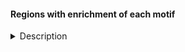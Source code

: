 #### Regions with enrichment of each motif

<details><summary>Description</summary>

*Analysis details:*

- Under contruction

*Columns:*

- Under contruction

Last updated: XX

</details>


<!-- Signif regions (i.e. leading edge...) were only calculated for motifs annotated to a TF expressed in the cell type -->
<!-- Aim: Finding motifs enriched in a region and vice-versa -->

<!-- TODO:  : update data? -->
<!-- - It would be nice to be able to query/retrieve the **TFs** annotated to the motif, & **genes nearby/linked to** the region... -->
<!-- - Intersection with RNA markers/coex modules... etc -->
<!-- - This table ignoress the settings (aucTrh, specific DAR-set, with/without bg...),  maybe at some point they can be added (e.g. paste into a single field, after collapsing) -->

<!-- File source/location: -->

<!-- ```{r eval=FALSE} -->
<!-- signifRegions <- readRDS("/ddn1/vol1/staging/leuven/stg_00002/lcb/saibar/Projects/FB_devel/20200220_MotifsInEnhancers/1_global/motifEnrichment_DAR_anyAnnot/signifRegions.Rds") -->
<!-- nrow(signifRegions) -->
<!-- # 2108110 -->
<!-- ``` -->

<!-- Other related files: -->
<!-- ```{r eval=FALSE} -->
<!-- setwd("/ddn1/vol1/staging/leuven/stg_00002/lcb/saibar/Projects/FB_devel/20200220_MotifsInEnhancers/1_global") -->

<!-- load("int_highConfAnnot/byCellType_signifRegions_genesNearby.RData") -->
<!-- > head(signifRegions_genesNearby$`T4/T5_merged__UP`) -->
<!-- $`chr2L:11244073-11245014` -->
<!-- [1] "CG33695" "Ca-beta" "Osi21"   "Ppt2"    "ab"      "cana"    "cmet"    "mre11"   -->

<!-- $`chr2L:11246854-11247616` -->
<!-- [1] "CG33695" "Ca-beta" "Osi21"   "Ppt2"    "ab"      "cana"    "cmet"    "mre11"   -->

<!-- $`chr2L:11247617-11248445` -->
<!-- [1] "CG33695" "Ca-beta" "Osi21"   "Ppt2"    "ab"      "cana"    "cmet"    "mre11"   -->

<!-- $`chr2L:11249045-11249960` -->
<!-- [1] "CG33695" "Ca-beta" "Osi21"   "Ppt2"    "ab"      "cana"    "cmet"    "mre11"   -->

<!-- $`chr2L:11249961-11250747` -->
<!-- [1] "CG33695" "Ca-beta" "Osi21"   "Ppt2"    "ab"      "cana"    "cmet"    "mre11"   -->



<!-- > load("int_highConfAnnot/byCellType_regionsPerTF.RData") -->
<!-- > head(regionsPerTF$C2__exclusive) -->
<!-- $EcR -->
<!-- [1] "chr2L:18844426-18846628" "chr2R:20970455-20971293" "chr3L:9521587-9522618"   "chr3R:12158281-12160106" "chr3R:13182938-13185668" -->
<!-- [6] "chr3R:16289839-16291613" "chr3R:27484557-27485609" "chrX:5835032-5836041"    "chr3R:18935403-18935934" "chr2R:15071127-15072813" -->
<!-- [11] "chr2L:6741898-6743017"   "chr2R:19922689-19924063" "chr2R:11365706-11366915" "chr2L:18165194-18165889" "chr2L:16267017-16267765" -->

<!-- $pan -->
<!-- [1] "chr2L:6741898-6743017"   "chr2R:15071127-15072813" "chr3R:16289839-16291613" "chr3L:15334152-15334979" "chr3R:18935403-18935934" -->

<!-- $pho -->
<!-- [1] "chr3L:15334152-15334979" "chr3R:16289839-16291613" "chr2L:13204861-13205766" "chr3R:12158281-12160106" "chr2L:18165194-18165889" -->

<!-- $SoxN -->
<!-- [1] "chr2L:13204861-13205766" "chr2L:18844426-18846628" "chr2L:6741898-6743017"   "chr2R:15071127-15072813" "chr2R:19922689-19924063" -->
<!-- [6] "chr2R:20970455-20971293" "chr2R:9375143-9376078"   "chr3R:12158281-12160106" "chr3R:13182938-13185668" "chr3R:16289839-16291613" -->
<!-- [11] "chr3R:19947278-19948485" "chrX:5835032-5836041"    "chr3R:23547029-23548533" "chr3R:27484557-27485609" "chr2L:8333368-8334590"   -->
<!-- [16] "chr3L:15334152-15334979" "chr3L:9521587-9522618"   "chr2R:11365706-11366915" "chr2L:16267017-16267765" -->

<!-- $FoxP -->
<!-- [1] "chr2L:13204861-13205766" "chr2L:16267017-16267765" "chr2L:18844426-18846628" "chr2L:6741898-6743017"   "chr2L:8333368-8334590"   -->
<!-- [6] "chr2R:11365706-11366915" "chr2R:15071127-15072813" "chr2R:9375143-9376078"   "chr3R:12158281-12160106" "chr3R:13182938-13185668" -->
<!-- [11] "chr3R:16289839-16291613" "chr3R:19947278-19948485" "chr3R:23547029-23548533" "chrX:5835032-5836041"    -->

<!-- $aop -->
<!-- [1] "chr2L:18844426-18846628" "chr2R:20970455-20971293" "chr3R:23547029-23548533" -->

<!-- > load("int_highConfAnnot/motifsPerTF.RData") -->
<!-- > head(motifsPerTF$C2__UP) -->
<!-- tf                                          motif -->
<!-- 1 SoxN    taipale_cyt_meth__SOX8_AGAACAATGN_eDBD_meth -->
<!-- 2 SoxN taipale_cyt_meth__SOX3_NGAACAATGN_FL_meth_repr -->
<!-- 3 SoxN taipale_cyt_meth__SOX3_NGAACAATGN_FL_meth_repr -->
<!-- 4 SoxN    taipale_cyt_meth__SOX8_AGAACAATGN_eDBD_meth -->
<!-- 5 SoxN    taipale_cyt_meth__SOX9_MGAACAATRN_eDBD_meth -->
<!-- 6 SoxN taipale_cyt_meth__SOX3_NGAACAATGN_FL_meth_repr -->
<!-- ``` -->